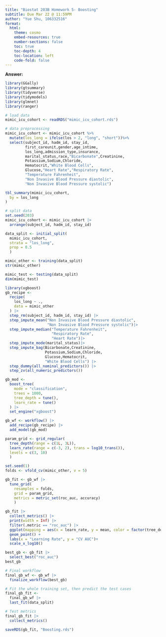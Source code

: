 ```yaml
---
title: "Biostat 203B Homework 5- Boosting"
subtitle: Due Mar 22 @ 11:59PM
author: "Yue Shu, 106332516"
format:
  html:
    theme: cosmo
    embed-resources: true
    number-sections: false
    toc: true
    toc-depth: 4
    toc-location: left
    code-fold: false
---
```


**Answer:**

```r
library(GGally)
library(gtsummary)
library(tidyverse)
library(tidymodels)
library(glmnet)
library(ranger)

# load data
mimic_icu_cohort <- readRDS("mimic_icu_cohort.rds")

# data preprocessing
mimic_icu_cohort <- mimic_icu_cohort %>%
  mutate(los_long = ifelse(los > 2, "long", "short"))%>%
  select(subject_id, hadm_id, stay_id,
         first_careunit,gender,age_intime,
         los_long,admission_type,insurance,
         marital_status,race,"Bicarbonate",Creatinine,
         Potassium,Sodium,Chloride,
         Hematocrit,"White Blood Cells",
         Glucose,"Heart Rate","Respiratory Rate",
         "Temperature Fahrenheit",
         "Non Invasive Blood Pressure diastolic",
         "Non Invasive Blood Pressure systolic")

tbl_summary(mimic_icu_cohort,
  by = los_long
)
```

```r
# split data
set.seed(203)
mimic_icu_cohort <- mimic_icu_cohort |>
  arrange(subject_id, hadm_id, stay_id)

data_split <- initial_split(
  mimic_icu_cohort, 
  strata = "los_long", 
  prop = 0.5
  )

mimic_other <- training(data_split)
str(mimic_other)

mimic_test <- testing(data_split)
dim(mimic_test)
```

```r
library(xgboost)
gb_recipe <- 
  recipe(
    los_long ~ ., 
    data = mimic_other
  ) |>
  step_rm(subject_id, hadm_id, stay_id) |>
  step_impute_mean("Non Invasive Blood Pressure diastolic",
                   "Non Invasive Blood Pressure systolic")|>
  step_impute_median("Temperature Fahrenheit",
                     "Respiratory Rate",
                     "Heart Rate")|>
  step_impute_mode(marital_status)|>
  step_impute_bag(Bicarbonate,Creatinine,
                  Potassium,Sodium,Chloride,
                  Glucose,Hematocrit,
                  "White Blood Cells") |>
  step_dummy(all_nominal_predictors()) |>
  step_zv(all_numeric_predictors())

gb_mod <- 
  boost_tree(
    mode = "classification",
    trees = 1000, 
    tree_depth = tune(),
    learn_rate = tune()
  ) |> 
  set_engine("xgboost")

gb_wf <- workflow() |>
  add_recipe(gb_recipe) |>
  add_model(gb_mod)

param_grid <- grid_regular(
  tree_depth(range = c(1L, 3L)),
  learn_rate(range = c(-3, 2), trans = log10_trans()),
  levels = c(3, 10)
  )

set.seed(1)
folds <- vfold_cv(mimic_other, v = 5)

gb_fit <- gb_wf |>
  tune_grid(
    resamples = folds,
    grid = param_grid,
    metrics = metric_set(roc_auc, accuracy)
    )

gb_fit |>
  collect_metrics() |>
  print(width = Inf) |>
  filter(.metric == "roc_auc") |>
  ggplot(mapping = aes(x = learn_rate, y = mean, color = factor(tree_depth))) +
  geom_point() + 
  labs(x = "Learning Rate", y = "CV AUC")+
  scale_x_log10()

best_gb <- gb_fit |>
  select_best("roc_auc")
best_gb

# Final workflow
final_gb_wf <- gb_wf |>
  finalize_workflow(best_gb)

# Fit the whole training set, then predict the test cases
final_gb_fit <- 
  final_gb_wf |>
  last_fit(data_split)

# Test metrics
final_gb_fit |> 
  collect_metrics()

saveRDS(gb_fit, "Boosting.rds")
```
